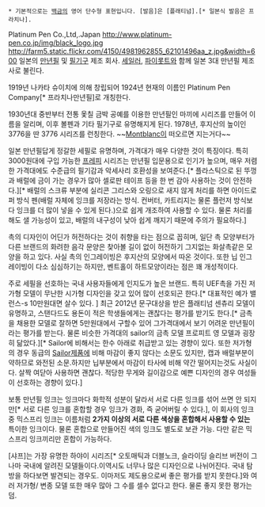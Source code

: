  * 기본적으로는 [[백금]]의 영어 단수형 표현입니다. [발음]은 [플래티넘].[* 일본식 발음은 프라치나].

Platinum Pen Co.,Ltd,.Japan
http://www.platinum-pen.co.jp/img/black_logo.jpg
http://farm5.static.flickr.com/4150/4981962855_62101496aa_z.jpg&width=600
일본의 [[만년필]] 및 [[필기구]] 제조 회사. [[Sailor|세일러]], [[파이롯트]]와 함께 일본 3대 만년필 제조사로 불린다.

1919년 나카타 슈이치에 의해 창립되어 1924년 현재의 이름인 Platinum Pen Company[* 프라치나만년필]로 개칭한다.

1930년대 중반부터 전통 옻칠 금박 공예를 이용한 만년필인 마끼에 시리즈를 만들어 이름을 알리며, 이후 볼펜과 기타 필기구로 유명해지게 된다. 1978년, 후지산의 높이인 3776을 딴 3776 시리즈를 런칭한다. ~~[[Montblanc]]이 떠오르면 지는거다~~

일본 만년필답게 정갈한 세필로 유명하며, 가격대가 매우 다양한 것이 특징이다. 특히 3000원대에 구입 가능한 [[프레피]] 시리즈는 만년필 입문용으로 인기가 높으며, 매우 저렴한 가격대에도 수준급의 필기감과 악세사리 호환성을 보여준다.[* 플라스틱으로 된 뚜껑과 배럴에 금이 가는 경우가 많아 셀로판 테이프 등을 한 번 감아 사용하는 것이 안전하다.][* 배럴의 스크류 부분에 실리콘 그리스와 오링으로 새지 않게 처리를 하면 아이드로퍼 방식 펜(배럴 자체에 잉크를 저장라는 방식. 컨버터, 카트리지는 물론 플런저 방식보다 잉크를 더 많이 넣을 수 있게 된다.)으로 쉽게 개조하여 사용할 수 있다. 물론 처리를 해도 샐 가능성이 있고, 배럴의 내구성이 낮아 쉽게 깨지기 때문에 주의가 필요하다.]

촉의 디자인이 어딘가 허전하다는 것이 취향을 타는 점으로 꼽히며, 일단 촉 모양부터가 다른 브랜드의 화려한 음각 문양은 찾아볼 길이 없이 허전하기 그지없는 화살촉같은 모양을 하고 있다.
사실 촉의 인그레이빙은 후지산의 모양에서 따온 것이다. 또한 닙 인그레이빙이 다소 심심하기는 하지만, 벤트홀이 하트모양이라는 점은 꽤 개성적이다.

주로 세필을 선호하는 국내 사용자들에게 인지도가 높은 브랜드. 특히 UEF촉을 가진 저가형 모델이 무난한 시가형 디자인을 갖고 있어 많이 선호되곤 한다.[* 대표적인 예가 밸런스-s 10만원대면 살수 있다. ] 최근 2012년 문구대상을 받은 플래티넘 센츄리 모델이 유명하고, 스탠다드도 용돈이 적은 학생들에게는 괜찮다는 평가를 받기도 한다.[* 금촉을 채용한 모델로 잘하면 5만원대에서 구할수 있어 그가격대에서 보기 어려운 만년필이라는 평가를 받는다. 물론 비슷한 가격대의 sailor의 금촉 모델 프로피트 영 모델과 굉장히 닮았다.][* Sailor에 비해서는 한수 아래로 취급받고 있는 경향이 있다. 또한 저가형의 경우 동급의 [[Sailor]]제품에 비해 마감이 좋지 않다는 소문도 있지만, 캡과 배럴부분이 약하므로 와전된 소문.하지만 닙부분에서  마감이 타사에 비해 약간 떨어지는것도 사실이다.  살짝 여닫아 사용하면 괜찮다.  적당한 무게와 길이감으로 예쁜 디자인의 경우 여성들이 선호하는 경향이 있다.]

보통 만년필 잉크는 잉크마다 화학적 성분이 달라서 서로 다른 잉크를 섞어 쓰면 안 되지만[* 서로 다른 잉크를 혼합할 경우 잉크가 경화, 즉 굳어버릴 수 있다.], 이 회사의 잉크 중 믹스프리 잉크는 이름처럼 '''2가지 이상의 서로 다른 색상을 혼합해서 사용할 수 있는''' 특이한 잉크이다. 물론 혼합으로 만들어진 색의 잉크도 별도로 보관 가능. 다만 같은 믹스프리 잉크끼리만 혼합이 가능하다.

[샤프]는 가장 유명한 하야이 시리즈[* 오토매틱과 더블노크, 슬라이딩 슬리브 버전이 그나마 국내에 알려진 모델들이다.이역시도 너무나 많은 디자인으로 나뉘어진다. 국내 탐방을 하다보면 발견되는 경우도. 이마저도 제도용으로써 좋은 평가를 받지 못한다.]와 여러 저가형/ 변종 모델 또한 매우 많아 그 수를 셀수 없다고 한다. 물론 좋지 못한 평가는 덤.
